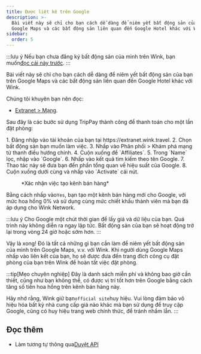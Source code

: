 ```yaml
---
title: Được liệt kê trên Google
description: >-
  Bài viết này sẽ chỉ cho bạn cách dễ dàng để niêm yết bất động sản của bạn trên
  Google Maps và các bất động sản liên quan đến Google Hotel khác với Wink.
sidebar:
  order: 5
---
```


:::lưu ý
Nếu bạn chưa đăng ký bất động sản của mình trên Wink, bạn muốn[đọc cái này trước](/extranet/what-is-extranet).
:::

Bài viết này sẽ chỉ cho bạn cách dễ dàng để niêm yết bất động sản của bạn trên Google Maps và các bất động sản liên quan đến Google Hotel khác với Wink.

Chúng tôi khuyên bạn nên đọc:

* [Extranet > Mạng](/extranet/network/).

Sau đây là các bước sử dụng TripPay thành công để thanh toán cho một lần đặt phòng:

<Steps>
  1. Đăng nhập vào tài khoản của bạn tại https://extranet.wink.travel.
  2. Chọn bất động sản bạn muốn làm việc.
  3. Nhấp vào Phân phối > Khám phá mạng từ thanh điều hướng chính.
  4. Cuộn xuống để `Affiliates`.
  5. Trong `Name` lọc, nhập vào `Google`.
  6. Nhấp vào kết quả tìm kiếm theo tên Google.
  7. Thao tác này sẽ đưa bạn đến phần tổng quan về hiệu suất của Google.
  8. Cuộn xuống dưới cùng và nhấp vào `Activate` cái nút.
</Steps>


<figure>
  <CloudinaryImage width="700" height="404" resize="scale" quality="best" alt="Tạo kênh bán hàng" src="academy/create-sales-channel" errorImage="noimage_opaque_nyrtl0.png" />

  <figcaption>*Xác nhận việc tạo kênh bán hàng*</figcaption>
</figure>


Bằng cách nhấp vào`Yes`, bạn tạo một kênh bán hàng mới cho Google, với mức hoa hồng 0% và sử dụng cùng mức chiết khấu thành viên mà bạn đã áp dụng cho Wink Network.

:::lưu ý
Cho Google một chút thời gian để lấy giá và dữ liệu của bạn. Quá trình này không diễn ra ngay lập tức. Bất động sản của bạn sẽ hoạt động trở lại trong vòng 24 giờ hoặc sớm hơn.
:::

Vậy là xong! Đó là tất cả những gì bạn cần làm để niêm yết bất động sản của mình trên Google Maps, v.v. với Wink. Khi người dùng Google Maps nhấp vào liên kết của bạn, họ sẽ được đưa đến trang đích công cụ đặt phòng của bạn trên Wink để hoàn tất việc đặt phòng.

:::tip\[Mẹo chuyên nghiệp]
Đây là danh sách miễn phí và không bao giờ cần thiết, cũng như bạn không thể, có được vị trí tốt hơn trên Google bằng cách tăng số tiền hoa hồng trên kênh bán hàng này.

Hãy nhớ rằng, Wink giữ bạn`official site`huy hiệu. Vui lòng đảm bảo vô hiệu hóa bất kỳ nhà cung cấp giá nào khác mà bạn sử dụng để truy cập Google, cũng có huy hiệu trang web chính thức, để tránh nhầm lẫn.
:::

## Đọc thêm

* Làm tương tự thông qua[Duyệt API](/developers/apis/#distribution-api)

